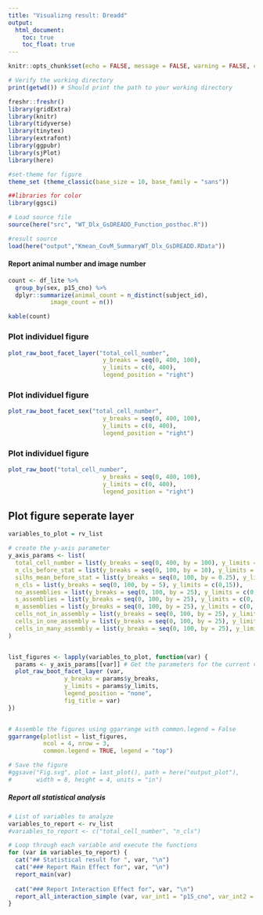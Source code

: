 ```yaml
---
title: "Visualizng result: Dreadd"
output:
  html_document:
    toc: true
    toc_float: true
---
```


```r
knitr::opts_chunk$set(echo = FALSE, message = FALSE, warning = FALSE, comment = "")

# Verify the working directory
print(getwd()) # Should print the path to your working directory

freshr::freshr()
library(gridExtra)
library(knitr)
library(tidyverse)
library(tinytex)
library(extrafont)
library(ggpubr)
library(sjPlot)
library(here)

#set-theme for figure
theme_set (theme_classic(base_size = 10, base_family = "sans"))

##libraries for color
library(ggsci)

# Load source file
source(here("src", "WT_Dlx_GsDREADD_Function_posthoc.R"))

#result source
load(here("output","Kmean_CovM_SummaryWT_Dlx_GsDREADD.RData"))

```


#### Report animal number and image number
```r
count <- df_lite %>%
  group_by(sex, p15_cno) %>%
  dplyr::summarize(animal_count = n_distinct(subject_id),
            image_count = n())

kable(count)
```

### Plot individuel figure
```r
plot_raw_boot_facet_layer("total_cell_number",
                           y_breaks = seq(0, 400, 100),
                           y_limits = c(0, 400),
                           legend_position = "right")


```

### Plot individuel figure
```r
plot_raw_boot_facet_sex("total_cell_number",
                           y_breaks = seq(0, 400, 100),
                           y_limits = c(0, 400),
                           legend_position = "right")


```

### Plot individuel figure
```r
plot_raw_boot("total_cell_number",
                           y_breaks = seq(0, 400, 100),
                           y_limits = c(0, 400),
                           legend_position = "right")


```


## Plot figure seperate layer
```r

variables_to_plot = rv_list

# create the y-axis parameter
y_axis_params <- list(
  total_cell_number = list(y_breaks = seq(0, 400, by = 100), y_limits = c(0, 400)),
  n_cls_before_stat = list(y_breaks = seq(0, 100, by = 10), y_limits = c(0, 30)),
  silhs_mean_before_stat = list(y_breaks = seq(0, 100, by = 0.25), y_limits = c(0, 1)),
  n_cls = list(y_breaks = seq(0, 100, by = 5), y_limits = c(0,15)),
  no_assemblies = list(y_breaks = seq(0, 100, by = 25), y_limits = c(0, 100)),
  s_assemblies = list(y_breaks = seq(0, 100, by = 25), y_limits = c(0, 100)),
  m_assemblies = list(y_breaks = seq(0, 100, by = 25), y_limits = c(0, 100)),
  cells_not_in_assembly = list(y_breaks = seq(0, 100, by = 25), y_limits = c(0, 100)),
  cells_in_one_assembly = list(y_breaks = seq(0, 100, by = 25), y_limits = c(0, 100)),
  cells_in_many_assembly = list(y_breaks = seq(0, 100, by = 25), y_limits = c(0, 100))
)


list_figures <- lapply(variables_to_plot, function(var) {
  params <- y_axis_params[[var]] # Get the parameters for the current variable
  plot_raw_boot_facet_layer (var,
                y_breaks = params$y_breaks,
                y_limits = params$y_limits,
                legend_position = "none",
                fig_title = var)
})


# Assemble the figures using ggarrange with common.legend = False
ggarrange(plotlist = list_figures,
          ncol = 4, nrow = 3,
          common.legend = TRUE, legend = "top")

# Save the figure
#ggsave("Fig.svg", plot = last_plot(), path = here("output_plot"),
#       width = 8, height = 4, units = "in")

```


##### Report all statistical analysis
```r
# List of variables to analyze
variables_to_report <- rv_list
#variables_to_report <- c("total_cell_number", "n_cls")

# Loop through each variable and execute the functions
for (var in variables_to_report) {
  cat("## Statistical result for ", var, "\n")
  cat("### Report Main Effect for", var, "\n")
  report_main(var)
  
  cat("### Report Interaction Effect for", var, "\n")
  report_all_interaction_simple (var, var_int1 = "p15_cno", var_int2 = "sex", var_int3 = "f.layer")
}

```








